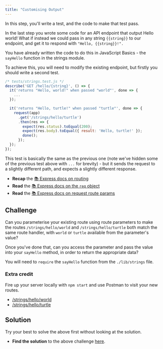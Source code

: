 ```yaml
---
title: "Customising Output"
---
```


In this step, you'll write a test, and the code to make that test pass.

In the last step you wrote some code for an API endpoint that output Hello world! What if instead we could pass in any string `{{string}}` to our endpoint, and get it to respond with `"Hello, {{string}}!".`

You have already written the code to do this in JavaScript Basics - the `sayHello` function in the strings module.

To achieve this, you will need to modify the existing endpoint, but firstly you should write a second test.

```js
/* tests/strings.test.js */
describe('GET /hello/{string}', () => {
  it('returns "Hello, world!" when passed "world"', done => {
    ...
  });

  it('returns "Hello, turtle!" when passed "turtle"', done => {
    request(app)
      .get('/strings/hello/turtle')
      .then(res => {
        expect(res.status).toEqual(200);
        expect(res.body).toEqual({ result: 'Hello, turtle!' });
        done();
      });
  });
});
```

This test is basically the same as the previous one (note we've hidden some of the previous test above with `...` for brevity) - but it sends the request to a slightly different path, and expects a slightly different response.

- **Recap** the [:books: Express docs on routing](https://expressjs.com/en/guide/routing.html)
- **Read** the [:books: Express docs on the `req` object](https://expressjs.com/en/4x/api.html#req)
- **Read** the [:books: Express docs on request route params](https://expressjs.com/en/4x/api.html#res)

## Challenge

Can you parameterise your existing route using route parameters to make the routes `/strings/hello/world` and `/strings/hello/turtle` both match the same route handler, with `world` or `turtle` available from the parameter's value?

Once you've done that, can you access the parameter and pass the value into your `sayHello` method, in order to return the appropriate data?

You will need to `require` the `sayHello` function from the `./lib/strings` file.

### Extra credit

Fire up your server locally with `npm start` and use Postman to visit your new routes.

- [/strings/hello/world](http://localhost:3000/strings/hello/world)
- [/strings/hello/turtle](http://localhost:3000/strings/hello/turtle)

## Solution

Try your best to solve the above first without looking at the solution.

- **Find the solution** to the above challenge [here](https://hackmd.io/@Yr7Q8gzkQUaCcF02NXvGtw/Sy4PVPig8).